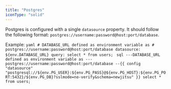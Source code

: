 ```yaml
---
title: "Postgres"
iconType: "solid"
---
```


Postgres is configured with a single `datasource` property. It should follow the following format:
`postgres://username:password@host:port/database`.

Example:
<Tabs>
  <Tab title="model.yaml">
    ```yaml
    # DATABASE_URL defined as environment variable as
    # postgres://username:password@host:port/database
    datasource: ${env.DATABASE_URL}
    query: select * from users;
    ```
  </Tab>
  <Tab title="model.sql">
    ```sql
    ---DATABASE_URL defined as environment variable as
    ---postgres://username:password@host:port/database
    --{{ config "datasource" "postgresql://${env.PG_USER}:${env.PG_PASS}@${env.PG_HOST}:${env.PG_PORT:5432}/${env.PG_DB}?sslmode=no-verify&schema=newjitsu" }}
    select * from users;
    ```
  </Tab>
</Tabs>

